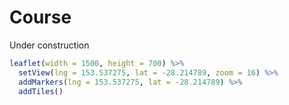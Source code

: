 # Course

Under construction

```r
leaflet(width = 1500, height = 700) %>% 
  setView(lng = 153.537275, lat = -28.214789, zoom = 16) %>% 
  addMarkers(lng = 153.537275, lat = -28.214789) %>% 
  addTiles()
```

